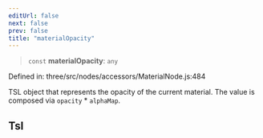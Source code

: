 ```yaml
---
editUrl: false
next: false
prev: false
title: "materialOpacity"
---
```


> `const` **materialOpacity**: `any`

Defined in: three/src/nodes/accessors/MaterialNode.js:484

TSL object that represents the opacity of the current material.
The value is composed via `opacity` * `alphaMap`.

## Tsl
